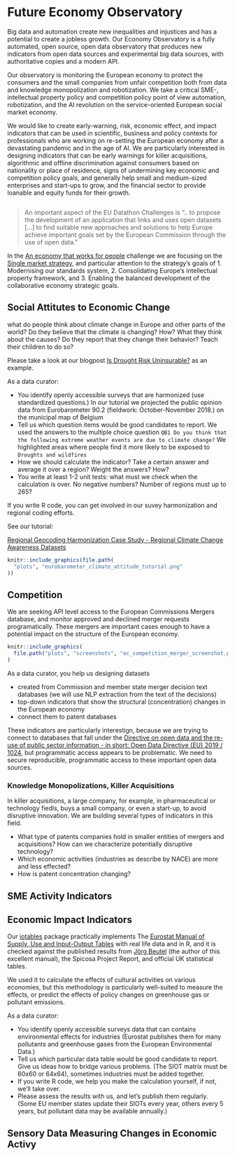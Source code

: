 # Future Economy Observatory {#future-economy}

Big data and automation create new inequalities and injustices and has a potential to create a jobless growth. Our Economy Observatory is a fully automated, open source, open data observatory that produces new indicators from open data sources and experimental big data sources, with authoritative copies and a modern API.

Our observatory is monitoring the European economy to protect the consumers and the small companies from unfair competition both from data and knowledge monopolization and robotization. We take a critical SME-, intellectual property policy and competition policy point of view automation, robotization, and the AI revolution on the service-oriented European social market economy.

We would like to create early-warning, risk, economic effect, and impact indicators that can be used in scientific, business and policy contexts for professionals who are working on re-setting the European economy after a devastating pandemic and in the age of AI. We are particularly interested in designing indicators that can be early warnings for killer acquisitions, algorithmic and offline discrimination against consumers based on nationality or place of residence, signs of undermining key economic and competition policy goals, and generally help small and medium-sized enterprises and start-ups to grow, and the financial sector to provide loanable and equity funds for their growth. 

```r

```

>An important aspect of the EU Datathon Challenges is ".. to propose the development of an application that links and uses open datasets [...] to find suitable new approaches and solutions to help Europe achieve important goals set by the European Commission through the use of open data."

In the [An economy that works for people](https://ec.europa.eu/info/strategy/priorities-2019-2024/economy-works-people_en#:~:text=Individuals%20and%20businesses%20in%20the,needs%20of%20the%20EU's%20citizens.) challenge we are focusing on the [Single market strategy](https://ec.europa.eu/info/strategy/priorities-2019-2024/economy-works-people/internal-market_en), and particular attention to the strategy's goals of 1. Modernising our standards system, 2. Consolidating Europe’s intellectual property framework, and 3. Enabling the balanced development of the collaborative economy strategic goals.

## Social Attitutes to Economic Change

what do people think about climate change in Europe and other parts of the world? Do they believe that the climate is changing? How? What they think about the causes? Do they report that they change their behavior?  Teach their children to do so? 

Please take a look at our blogpost [Is Drought Risk Uninsurable?](http://greendeal.dataobservatory.eu/post/2021-04-23-belgium-flood-insurance/) as an example.

As a data curator:

- You identify openly accessible surveys that are harmonized (use standardized questions.) In our tutorial we projected the public opinion data from Eurobarometer 90.2 (fieldwork: October-November 2018.) on the municipal map of Belgium
- Tell us which question items would be good candidates to report. We used the answers to the multiple choice question `QB1 Do you think that the following extreme weather events are due to climate change?` We highlighted areas where people find it more likely to be exposed to `Droughts and wildfires`
- How we should calculate the indicator?  Take a certain answer and average it over a region? Weight the answers? How?
- You write at least 1-2 unit tests: what must we check when the calculation is over.  No negative numbers?  Number of regions must up to 265?

If you write R code, you can get involved in our suvey harmonization and regional coding efforts. 

See our tutorial: 

[Regional Geocoding Harmonization Case Study - Regional Climate Change Awareness Datasets](http://greendeal.dataobservatory.eu/post/2021-03-06-regions-climate/)


```r
knitr::include_graphics(file.path(
  "plots", "eurobarometer_climate_attitude_tutorial.png"
))
```


## Competition {#compeition-indicators}

We are seeking API level access to the European Commissions Mergers database, and monitor approved and declined merger requests programatically.  These mergers are important cases enough to have a potential impact on the structure of the European economy.

```r
knitr::include_graphics(
  file.path("plots", "screenshots", "ec_competition_merger_screenshot.png")
)
```

As a data curator, you help us designing datasets

- created from Commission and member state merger decision text databases (we will use NLP extraction from the text of the decisions)
- top-down indicators that show the structural (concentration) changes in the European economy
- connect them to patent databases

These indicators are particularly interestign, because we are trying to connect to databases that fall under the [Directive on open data and the re-use of public sector information - in short: Open Data Directive (EU) 2019 / 1024](https://eur-lex.europa.eu/legal-content/EN/TXT/?qid=1561563110433&uri=CELEX:32019L1024), but programmatic access appears to be problematic. We need to secure reproducible, programmatic access to these important open data sources. 

### Knowledge Monopolizations, Killer Acquisitions {#knowledge-monopoly}

In killer acquisitions, a large company, for example, in pharmaceutical or technology fiedls, buys a small company, or even a start-up, to avoid disruptive innovation. We are building several types of indicators in this field. 

-	What type of patents companies hold in smaller entities of mergers and acquisitions? How can we characterize potentially disruptive technology?
-	Which economic activities (industries as describe by NACE) are more and less effected?
-	How is patent concentration changing?

## SME Activity Indicators {#sme-indicators}


## Economic Impact Indicators

Our [iotables](https://iotables.dataobservatory.eu/) package practically implements The [Eurostat Manual of Supply, Use and Input-Output Tables](https://ec.europa.eu/eurostat/en/web/products-manuals-and-guidelines/-/KS-RA-07-013) with real life data and in R, and it is checked against the published results from [Jörg Beutel](http://ec.europa.eu/eurostat/documents/3859598/5902113/KS-RA-07-013-EN.PDF/b0b3d71e-3930-4442-94be-70b36cea9b39?version=1.0) (the author of this excellent manual), the Spicosa Project Report, and official UK statistical tables. 

We used it to calculate the effects of cultural activities on various economies, but this methodology is particularly well-suited to measure the effects, or predict the effects of policy changes on greenhouse gas or pollutant emissions. 

As a data curator:

- You identify openly accessible surveys data that can contains environmental effects for industries (Eurostat publishes them for many pollutants and greenhouse gases from the European Environmental Data.)
- Tell us which particular data table would be good candidate to report. Give us ideas how to bridge various problems. (The SIOT matrix must be 60x60 or 64x64), sometimes industries must be added together.
- If you write R code, we help you make the calculation yourself, if not, we'll take over.  
- Please assess the results with us, and let's publish them regularly. (Some EU member states update their SIOTs every year, others every 5 years, but pollutant data may be available annually.)


## Sensory Data Measuring Changes in Economic Activy





